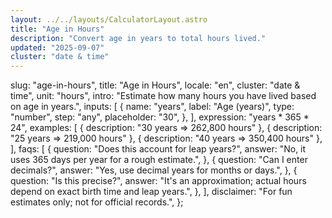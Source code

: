 ```yaml
---
layout: ../../layouts/CalculatorLayout.astro
title: "Age in Hours"
description: "Convert age in years to total hours lived."
updated: "2025-09-07"
cluster: "date & time"
---
```



  slug: "age-in-hours",
  title: "Age in Hours",
  locale: "en",
  cluster: "date & time",
  unit: "hours",
  intro: "Estimate how many hours you have lived based on age in years.",
  inputs: [
    {
      name: "years",
      label: "Age (years)",
      type: "number",
      step: "any",
      placeholder: "30",
    },
  ],
  expression: "years * 365 * 24",
  examples: [
    { description: "30 years ⇒ 262,800 hours" },
    { description: "25 years ⇒ 219,000 hours" },
    { description: "40 years ⇒ 350,400 hours" },
  ],
  faqs: [
    {
      question: "Does this account for leap years?",
      answer: "No, it uses 365 days per year for a rough estimate.",
    },
    {
      question: "Can I enter decimals?",
      answer: "Yes, use decimal years for months or days.",
    },
    {
      question: "Is this precise?",
      answer:
        "It's an approximation; actual hours depend on exact birth time and leap years.",
    },
  ],
  disclaimer: "For fun estimates only; not for official records.",
};

<Calculator schema={schema} />
